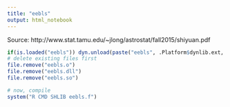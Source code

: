 ```yaml
---
title: "eebls"
output: html_notebook
---
```


Source: http://www.stat.tamu.edu/~jlong/astrostat/fall2015/shiyuan.pdf


```r
if(is.loaded("eebls")) dyn.unload(paste("eebls", .Platform$dynlib.ext, sep = ""))
# delete existing files first
file.remove("eebls.o")
file.remove("eebls.dll")
file.remove("eebls.so")

# now, compile
system("R CMD SHLIB eebls.f")
```


```r

```

